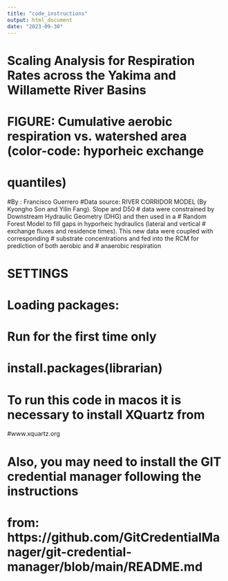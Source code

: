 ```yaml
---
title: "code_instructions"
output: html_document
date: "2023-09-30"
---
```

###############################################################################
# Scaling Analysis for Respiration Rates across the Yakima and Willamette River Basins

################################################################################
# FIGURE: Cumulative aerobic respiration vs. watershed area (color-code: hyporheic exchange
# quantiles)
###############################################################################

#By : Francisco Guerrero
#Data source: RIVER CORRIDOR MODEL (By Kyongho Son and Yilin Fang). Slope and D50 
# data were constrained by Downstream Hydraulic Geometry (DHG) and then used in a 
# Random Forest Model to fill gaps in hyporheic hydraulics (lateral and vertical 
# exchange fluxes and residence times). This new data were coupled with corresponding
# substrate concentrations and fed into the RCM for prediction of both aerobic and
# anaerobic respiration

# SETTINGS
# Loading packages:

# Run for the first time only
# install.packages(librarian)

# To run this code in macos it is necessary to install XQuartz from 
#www.xquartz.org

# Also, you may need to install the GIT credential manager following the instructions
# from: https://github.com/GitCredentialManager/git-credential-manager/blob/main/README.md
